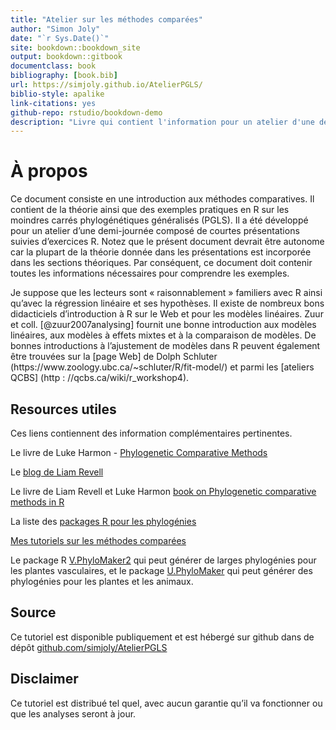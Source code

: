 ```yaml
--- 
title: "Atelier sur les méthodes comparées"
author: "Simon Joly"
date: "`r Sys.Date()`"
site: bookdown::bookdown_site
output: bookdown::gitbook
documentclass: book
bibliography: [book.bib]
url: https://simjoly.github.io/AtelierPGLS/
biblio-style: apalike
link-citations: yes
github-repo: rstudio/bookdown-demo
description: "Livre qui contient l'information pour un atelier d'une demi-journée sur les méthodes comparées"
---
```



# À propos

Ce document consiste en une introduction aux méthodes comparatives. Il contient de la théorie ainsi que des exemples pratiques en R sur les moindres carrés phylogénétiques généralisés (PGLS). Il a été développé pour un atelier d'une demi-journée composé de courtes présentations suivies d'exercices R. Notez que le présent document devrait être autonome car la plupart de la théorie donnée dans les présentations est incorporée dans les sections théoriques. Par conséquent, ce document doit contenir toutes les informations nécessaires pour comprendre les exemples.

Je suppose que les lecteurs sont « raisonnablement » familiers avec R ainsi qu'avec la régression linéaire et ses hypothèses. Il existe de nombreux bons didacticiels d'introduction à R sur le Web et pour les modèles linéaires. Zuur et coll. [@zuur2007analysing] fournit une bonne introduction aux modèles linéaires, aux modèles à effets mixtes et à la comparaison de modèles. De bonnes introductions à l'ajustement de modèles dans R peuvent également être trouvées sur la [page Web] de Dolph Schluter (https://www.zoology.ubc.ca/~schluter/R/fit-model/) et parmi les [ateliers QCBS] (http : //qcbs.ca/wiki/r_workshop4).


## Resources utiles

Ces liens contiennent des information complémentaires pertinentes.

Le livre de Luke Harmon - [Phylogenetic Comparative Methods](https://lukejharmon.github.io/pcm/)

Le [blog de Liam Revell](http://blog.phytools.org/)

Le livre de Liam Revell et Luke Harmon [book on Phylogenetic comparative methods in R](https://press.princeton.edu/books/ebook/9780691219042/phylogenetic-comparative-methods-in-r)

La liste des [packages R pour les phylogénies](https://cran.r-project.org/web/views/Phylogenetics.html)

[Mes tutoriels sur les méthodes comparées](http://github.com/simjoly/CourseComparativeMethods/)

Le package R [V.PhyloMaker2](https://doi.org/10.1016/j.pld.2022.05.005) qui peut générer de larges phylogénies pour les plantes vasculaires, et le package [U.PhyloMaker](https://doi.org/10.1016/j.pld.2022.12.007) qui peut générer des phylogénies pour les plantes et les animaux.


## Source

Ce tutoriel est disponible publiquement et est hébergé sur github dans de dépôt [github.com/simjoly/AtelierPGLS](https://github.com/simjoly/AtelierPGLS)


## Disclaimer

Ce tutoriel est distribué tel quel, avec aucun garantie qu'il va fonctionner ou que les analyses seront à jour.